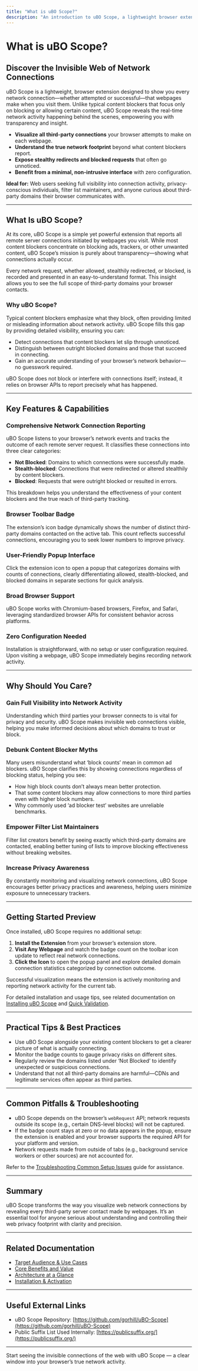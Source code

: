 ```yaml
---
title: "What is uBO Scope?"
description: "An introduction to uBO Scope, a lightweight browser extension for visualizing all network connections—attempted and successful—made by webpages. Covers its purpose in helping users understand third-party connections, benefit over typical content blockers, and its unique approach to transparent network activity reporting."
---
```


# What is uBO Scope?

## Discover the Invisible Web of Network Connections

uBO Scope is a lightweight, browser extension designed to show you every network connection—whether attempted or successful—that webpages make when you visit them. Unlike typical content blockers that focus only on blocking or allowing certain content, uBO Scope reveals the real-time network activity happening behind the scenes, empowering you with transparency and insight.

- **Visualize all third-party connections** your browser attempts to make on each webpage.
- **Understand the true network footprint** beyond what content blockers report.
- **Expose stealthy redirects and blocked requests** that often go unnoticed.
- **Benefit from a minimal, non-intrusive interface** with zero configuration.

**Ideal for:** Web users seeking full visibility into connection activity, privacy-conscious individuals, filter list maintainers, and anyone curious about third-party domains their browser communicates with.

---

## What Is uBO Scope?

At its core, uBO Scope is a simple yet powerful extension that reports all remote server connections initiated by webpages you visit. While most content blockers concentrate on blocking ads, trackers, or other unwanted content, uBO Scope’s mission is purely about transparency—showing what connections actually occur.

Every network request, whether allowed, stealthily redirected, or blocked, is recorded and presented in an easy-to-understand format. This insight allows you to see the full scope of third-party domains your browser contacts.

### Why uBO Scope?

Typical content blockers emphasize what they block, often providing limited or misleading information about network activity. uBO Scope fills this gap by providing detailed visibility, ensuring you can:

- Detect connections that content blockers let slip through unnoticed.
- Distinguish between outright blocked domains and those that succeed in connecting.
- Gain an accurate understanding of your browser’s network behavior—no guesswork required.

uBO Scope does not block or interfere with connections itself; instead, it relies on browser APIs to report precisely what has happened.

---

## Key Features & Capabilities

### Comprehensive Network Connection Reporting
uBO Scope listens to your browser’s network events and tracks the outcome of each remote server request. It classifies these connections into three clear categories:

- **Not Blocked**: Domains to which connections were successfully made.
- **Stealth-blocked**: Connections that were redirected or altered stealthily by content blockers.
- **Blocked**: Requests that were outright blocked or resulted in errors.

This breakdown helps you understand the effectiveness of your content blockers and the true reach of third-party tracking.

### Browser Toolbar Badge
The extension’s icon badge dynamically shows the number of distinct third-party domains contacted on the active tab. This count reflects successful connections, encouraging you to seek lower numbers to improve privacy.

### User-Friendly Popup Interface
Click the extension icon to open a popup that categorizes domains with counts of connections, clearly differentiating allowed, stealth-blocked, and blocked domains in separate sections for quick analysis.

### Broad Browser Support
uBO Scope works with Chromium-based browsers, Firefox, and Safari, leveraging standardized browser APIs for consistent behavior across platforms.

### Zero Configuration Needed
Installation is straightforward, with no setup or user configuration required. Upon visiting a webpage, uBO Scope immediately begins recording network activity.

---

## Why Should You Care?

### Gain Full Visibility into Network Activity
Understanding which third parties your browser connects to is vital for privacy and security. uBO Scope makes invisible web connections visible, helping you make informed decisions about which domains to trust or block.

### Debunk Content Blocker Myths
Many users misunderstand what ‘block counts’ mean in common ad blockers. uBO Scope clarifies this by showing connections regardless of blocking status, helping you see:

- How high block counts don’t always mean better protection.
- That some content blockers may allow connections to more third parties even with higher block numbers.
- Why commonly used ‘ad blocker test’ websites are unreliable benchmarks.

### Empower Filter List Maintainers
Filter list creators benefit by seeing exactly which third-party domains are contacted, enabling better tuning of lists to improve blocking effectiveness without breaking websites.

### Increase Privacy Awareness
By constantly monitoring and visualizing network connections, uBO Scope encourages better privacy practices and awareness, helping users minimize exposure to unnecessary trackers.

---

## Getting Started Preview

Once installed, uBO Scope requires no additional setup:

1. **Install the Extension** from your browser’s extension store.
2. **Visit Any Webpage** and watch the badge count on the toolbar icon update to reflect real network connections.
3. **Click the Icon** to open the popup panel and explore detailed domain connection statistics categorized by connection outcome.

Successful visualization means the extension is actively monitoring and reporting network activity for the current tab.

For detailed installation and usage tips, see related documentation on [Installing uBO Scope](https://github.com/gorhill/uBO-Scope) and [Quick Validation](../getting-started/usage-validation/quick-validation).

---

## Practical Tips & Best Practices

- Use uBO Scope alongside your existing content blockers to get a clearer picture of what is actually connecting.
- Monitor the badge counts to gauge privacy risks on different sites.
- Regularly review the domains listed under ‘Not Blocked’ to identify unexpected or suspicious connections.
- Understand that not all third-party domains are harmful—CDNs and legitimate services often appear as third parties.

---

## Common Pitfalls & Troubleshooting

- uBO Scope depends on the browser’s `webRequest` API; network requests outside its scope (e.g., certain DNS-level blocks) will not be captured.
- If the badge count stays at zero or no data appears in the popup, ensure the extension is enabled and your browser supports the required API for your platform and version.
- Network requests made from outside of tabs (e.g., background service workers or other sources) are not accounted for.

Refer to the [Troubleshooting Common Setup Issues](../getting-started/usage-validation/troubleshooting-installation) guide for assistance.

---

## Summary

uBO Scope transforms the way you visualize web network connections by revealing every third-party server contact made by webpages. It’s an essential tool for anyone serious about understanding and controlling their web privacy footprint with clarity and precision.

---

## Related Documentation

- [Target Audience & Use Cases](../overview/product-intro/target-audience-and-use-cases)
- [Core Benefits and Value](../overview/product-intro/core-benefits)
- [Architecture at a Glance](../overview/how-it-works/architecture-overview)
- [Installation & Activation](../../guides/getting-started/installation-activation)

---

## Useful External Links

- uBO Scope Repository: [https://github.com/gorhill/uBO-Scope](https://github.com/gorhill/uBO-Scope)
- Public Suffix List Used Internally: [https://publicsuffix.org/](https://publicsuffix.org/)

---

Start seeing the invisible connections of the web with uBO Scope — a clear window into your browser’s true network activity.